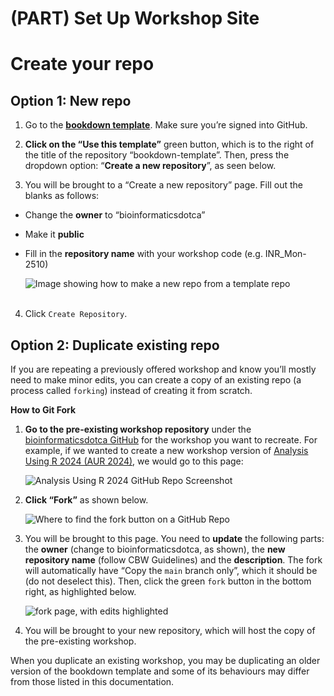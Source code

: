 # (PART) Set Up Workshop Site {-}

# Create your repo {#create-repo}

## Option 1: New repo

1. Go to the **[bookdown template](https://github.com/cbw-dev/bookdown-template)**. Make sure you're signed into GitHub.
    
2.  **Click on the "Use this template"** green button, which is to the right of the title of the repository "bookdown-template". Then, press the dropdown option: "**Create a new repository**", as seen below.

3. You will be brought to a "Create a new repository" page. Fill out the blanks as follows:
  * Change the **owner** to "bioinformaticsdotca"
  * Make it **public**
  * Fill in the **repository name** with your workshop code (e.g. INR_Mon-2510)
    

    ::: {.callout type="gray" title="See image" collapsible="true" style="plain" icon="fa-solid fa-image"}
    ![Image showing how to make a new repo from a template repo](img/template/make-new-repo.png)\
    <br>
    :::

4. Click `Create Repository`.

## Option 2: Duplicate existing repo

If you are repeating a previously offered workshop and know you'll mostly need to make minor edits, you can create a copy of an existing repo (a process called `forking`) instead of creating it from scratch.

**How to Git Fork**

1.  **Go to the pre-existing workshop repository** under the <a href="https://github.com/bioinformaticsdotca/" target="_blank">bioinformaticsdotca GitHub</a> for the workshop you want to recreate. For example, if we wanted to create a new workshop version of <a href="https://github.com/bioinformaticsdotca/AUR_2024" target="_blank">Analysis Using R 2024 (AUR 2024)</a>, we would go to this page:

    ::: {.callout type="gray" title="See image" collapsible="true" style="plain" icon="fa-solid fa-image"}
   
    <img src="https://docs.google.com/drawings/d/e/2PACX-1vR6kuw0wnLD1WL01iuZfnP3rPrDVhB-oClsjUribaDS7GpJNXw9QXbUVZ3aBCIO5N4pBKJXGtwpScfV/pub?w=2068&amp;h=597" alt="Analysis Using R 2024 GitHub Repo Screenshot">
    :::

2.  **Click "Fork"** as shown below.
     
    ::: {.callout type="gray" title="See image" collapsible="true" style="plain" icon="fa-solid fa-image"}
    <img src="https://docs.google.com/drawings/d/e/2PACX-1vQKy0kL2lRkDMug28L6zdgEw_WmUIDGhUi5vor_N5SpLyUMFvtSwTnoHpmefZChkSbEQhEcYHHNFy2Z/pub?w=2867&amp;h=997" alt="Where to find the fork button on a GitHub Repo">
    :::
     
3.  You will be brought to this page. You need to **update** the following parts: the **owner** (change to bioinformaticsdotca, as shown), the **new repository name** (follow CBW Guidelines) and the **description**. The fork will automatically have "Copy the `main` branch only", which it should be (do not deselect this). Then, click the green `fork` button in the bottom right, as highlighted below.
    
    ::: {.callout type="gray" title="See image" collapsible="true" style="plain" icon="fa-solid fa-image"}
    
    <img src="https://docs.google.com/drawings/d/e/2PACX-1vQGQ5pL3qc29i5p5m_aQmyH4YOFUCMVvfryHx3kpR8d-AviF0BKDdCd40GJSM4qc8N2P42TNMp2UIkD/pub?w=2864&amp;h=1624" alt="fork page, with edits highlighted">
    
    :::

4.  You will be brought to your new repository, which will host the copy of the pre-existing workshop.

::: {.callout type="blue" title="Note"  style="plain"}

When you duplicate an existing workshop, you may be duplicating an older version of the bookdown template and some of its behaviours may differ from those listed in this documentation.

:::
